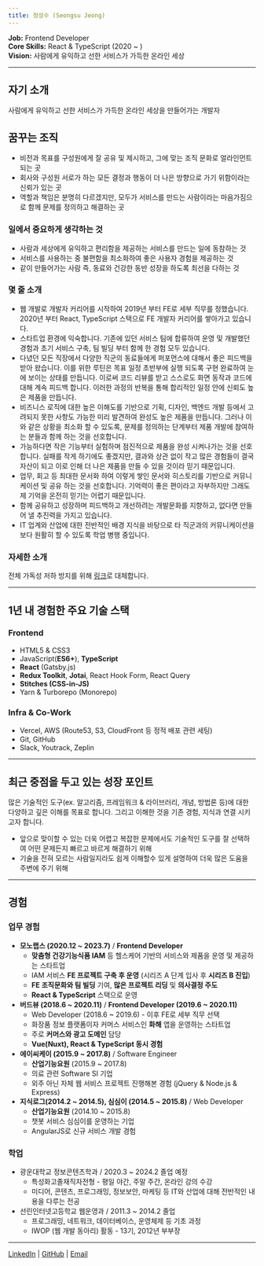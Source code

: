 ```yaml
---
title: 정성수 (Seongsu Jeong)
---
```


**Job:** Frontend Developer<br />
**Core Skills:** React & TypeScript (2020 ~ )<br />
**Vision:** 사람에게 유익하고 선한 서비스가 가득한 온라인 세상

---

## 자기 소개

사람에게 유익하고 선한 서비스가 가득한 온라인 세상을 만들어가는 개발자

## 꿈꾸는 조직

- 비전과 목표를 구성원에게 잘 공유 및 제시하고, 그에 맞는 조직 문화로 얼라인먼트 되는 곳
- 회사와 구성원 서로가 하는 모든 결정과 행동이 더 나은 방향으로 가기 위함이라는 신뢰가 있는 곳
- 역할과 책임은 분명히 다르겠지만, 모두가 서비스를 만드는 사람이라는 마음가짐으로 함께 문제를 정의하고 해결하는 곳

### 일에서 중요하게 생각하는 것

- 사람과 세상에게 유익하고 편리함을 제공하는 서비스를 만드는 일에 동참하는 것
- 서비스를 사용하는 중 불편함을 최소화하여 좋은 사용자 경험을 제공하는 것
- 같이 만들어가는 사람 즉, 동료와 건강한 동반 성장을 하도록 최선을 다하는 것

### 몇 줄 소개

- 웹 개발로 개발자 커리어를 시작하여 2019년 부터 FE로 세부 직무를 정했습니다. 2020년 부터 React, TypeScript 스택으로 FE 개발자 커리어를 쌓아가고 있습니다.
- 스타트업 환경에 익숙합니다. 기존에 있던 서비스 팀에 합류하여 운영 및 개발했던 경험과 초기 서비스 구축, 팀 빌딩 부터 함께 한 경험 모두 있습니다.
- 다녔던 모든 직장에서 다양한 직군의 동료들에게 퍼포먼스에 대해서 좋은 피드백을 받아 왔습니다. 이를 위한 루틴은 목표 일정 초반부에 실행 되도록 구현 완료하여 눈에 보이는 상태를 만듭니다. 이로써 코드 리뷰를 받고 스스로도 화면 동작과 코드에 대해 계속 피드백 합니다. 이러한 과정의 반복을 통해 합리적인 일정 안에 신뢰도 높은 제품을 만듭니다.
- 비즈니스 로직에 대한 높은 이해도를 기반으로 기획, 디자인, 백엔드 개발 등에서 고려되지 못한 사항도 가능한 미리 발견하여 완성도 높은 제품을 만듭니다. 그러나 이와 같은 상황을 최소화 할 수 있도록, 문제를 정의하는 단계부터 제품 개발에 참여하는 분들과 함께 하는 것을 선호합니다.
- 가능하다면 작은 기능부터 실험하며 점진적으로 제품을 완성 시켜나가는 것을 선호합니다. 실패를 작게 하기에도 좋겠지만, 결과와 상관 없이 작고 많은 경험들이 결국 자산이 되고 이로 인해 더 나은 제품을 만들 수 있을 것이라 믿기 때문입니다.
- 업무, 회고 등 최대한 문서화 하여 이렇게 쌓인 문서와 히스토리를 기반으로 커뮤니케이션 및 공유 하는 것을 선호합니다. 기억력이 좋은 편이라고 자부하지만 그래도 제 기억을 온전히 믿기는 어렵기 때문입니다.
- 함께 공유하고 성장하며 피드백하고 개선하려는 개발문화를 지향하고, 없다면 만들어 낼 추진력을 가지고 있습니다.
- IT 업계와 산업에 대한 전반적인 배경 지식을 바탕으로 타 직군과의 커뮤니케이션을 보다 원활히 할 수 있도록 학업 병행 중입니다.

### 자세한 소개

전체 가독성 저하 방지를 위해 <a target="blank" href="https://docs.google.com/document/d/1oIPOTVQwV_p7oi_IvTnj_SezQ1I8qySkf5kVZcA-67o/edit?usp=sharing">링크</a>로 대체합니다.

---

## 1년 내 경험한 주요 기술 스택

### Frontend

- HTML5 & CSS3
- JavaScript(**ES6+**), **TypeScript**
- **React** (Gatsby.js)
- **Redux Toolkit**, **Jotai**, React Hook Form, React Query
- **Stitches (CSS-in-JS)**
- Yarn & Turborepo (Monorepo)

### Infra & Co-Work

- Vercel, AWS (Route53, S3, CloudFront 등 정적 배포 관련 세팅)
- Git, GitHub
- Slack, Youtrack, Zeplin

---

## 최근 중점을 두고 있는 성장 포인트

많은 기술적인 도구(ex. 알고리즘, 프레임워크 & 라이브러리, 개념, 방법론 등)에 대한 다양하고 깊은 이해를 목표로 합니다. 그리고 이해한 것을 기존 경험, 지식과 연결 시키고자 합니다.

- 앞으로 맞이할 수 있는 더욱 어렵고 복잡한 문제에서도 기술적인 도구를 잘 선택하여 어떤 문제든지 빠르고 바르게 해결하기 위해
- 기술을 전혀 모르는 사람일지라도 쉽게 이해할수 있게 설명하여 더욱 많은 도움을 주변에 주기 위해

---

## 경험

### 업무 경험

- **모노랩스 (2020.12 ~ 2023.7)** / **Frontend Developer**
  - **맞춤형 건강기능식품 IAM** 등 헬스케어 기반의 서비스와 제품을 운영 및 제공하는 스타트업
  - IAM 서비스 **FE 프로젝트 구축 후 운영** (시리즈 A 단계 입사 후 **시리즈 B 진입**)
  - **FE 조직문화와 팀 빌딩** 기여, **많은 프로젝트 리딩** 및 **의사결정 주도**
  - **React & TypeScript** 스택으로 운영
- **버드뷰 (2018.6 ~ 2020.11)** / **Frontend Developer (2019.6 ~ 2020.11)**
  - Web Developer (2018.6 ~ 2019.6) - 이후 FE로 세부 직무 선택
  - 화장품 정보 플랫폼이자 커머스 서비스인 **화해** 앱을 운영하는 스타트업
  - 주로 **커머스와 광고 도메인** 담당
  - **Vue(Nuxt), React & TypeScript 동시 경험**
- **에이씨케이 (2015.9 ~ 2017.8)** / Software Engineer
  - **산업기능요원** (2015.9 ~ 2017.8)
  - 의료 관련 Software SI 기업
  - 외주 아닌 자체 웹 서비스 프로젝트 진행해본 경험 (jQuery & Node.js & Express)
- **지식로그(2014.2 ~ 2014.5), 심심이 (2014.5 ~ 2015.8)** / Web Developer
  - **산업기능요원** (2014.10 ~ 2015.8)
  - 챗봇 서비스 심심이를 운영하는 기업
  - AngularJS로 신규 서비스 개발 경험

### 학업

- 광운대학교 정보콘텐츠학과 / 2020.3 ~ 2024.2 졸업 예정
  - 특성화고졸재직자전형 - 평일 야간, 주말 주간, 온라인 강의 수강
  - 미디어, 콘텐츠, 프로그래밍, 정보보안, 마케팅 등 IT와 산업에 대해 전반적인 내용을 다루는 전공
- 선린인터넷고등학교 웹운영과 / 2011.3 ~ 2014.2 졸업
  - 프로그래밍, 네트워크, 데이터베이스, 운영체제 등 기초 과정
  - IWOP (웹 개발 동아리) 활동 - 13기, 2012년 부부장

---

[LinkedIn](https://www.linkedin.com/in/holywater-jeong/) | [GitHub](https://github.com/Holywater-Jeong) | [Email](emailto:holywaterj0410@gmail.com)
